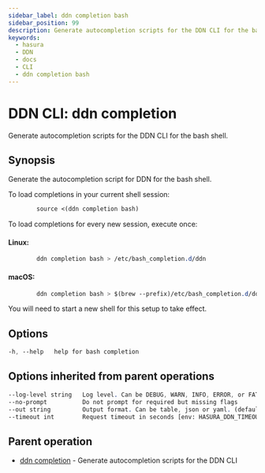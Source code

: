 ```yaml
---
sidebar_label: ddn completion bash
sidebar_position: 99
description: Generate autocompletion scripts for the DDN CLI for the bash shell.
keywords:
  - hasura
  - DDN
  - docs
  - CLI
  - ddn completion bash
---
```


# DDN CLI: ddn completion

Generate autocompletion scripts for the DDN CLI for the bash shell.

## Synopsis

Generate the autocompletion script for DDN for the bash shell.

To load completions in your current shell session:

```sass
        source <(ddn completion bash)
```

To load completions for every new session, execute once:

#### Linux:

```sass
        ddn completion bash > /etc/bash_completion.d/ddn
```

#### macOS:

```sass
        ddn completion bash > $(brew --prefix)/etc/bash_completion.d/ddn
```

You will need to start a new shell for this setup to take effect.

## Options

```sass
-h, --help   help for bash completion
```

## Options inherited from parent operations

```sass
--log-level string   Log level. Can be DEBUG, WARN, INFO, ERROR, or FATAL. (default "INFO")
--no-prompt          Do not prompt for required but missing flags
--out string         Output format. Can be table, json or yaml. (default "table")
--timeout int        Request timeout in seconds [env: HASURA_DDN_TIMEOUT] (default 100)
```

## Parent operation

- [ddn completion](/cli/commands/ddn_completion) - Generate autocompletion scripts for the DDN CLI
